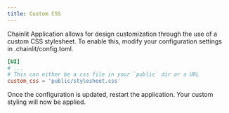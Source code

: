 ```yaml
---
title: Custom CSS
---
```

  
Chainlit Application allows for design customization through the use of a custom CSS stylesheet. To enable this, modify your configuration settings in .chainlit/config.toml.

```toml config.toml
[UI]
# ...
# This can either be a css file in your `public` dir or a URL
custom_css = 'public/stylesheet.css'
```

Once the configuration is updated, restart the application. Your custom styling will now be applied.
